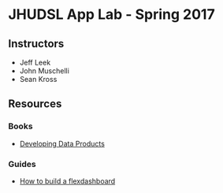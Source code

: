 # JHUDSL App Lab - Spring 2017

## Instructors

- Jeff Leek
- John Muschelli
- Sean Kross

## Resources

### Books

- [Developing Data Products](http://seankross.com/developing-data-products/)

### Guides

- [How to build a flexdashboard](http://lenkiefer.com/2017/01/22/build-flex)